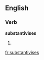 
==English==

===Verb===
'''substantivises'''

# {{third-person singular of|[[substantivise]]}}

[[fr:substantivises]]